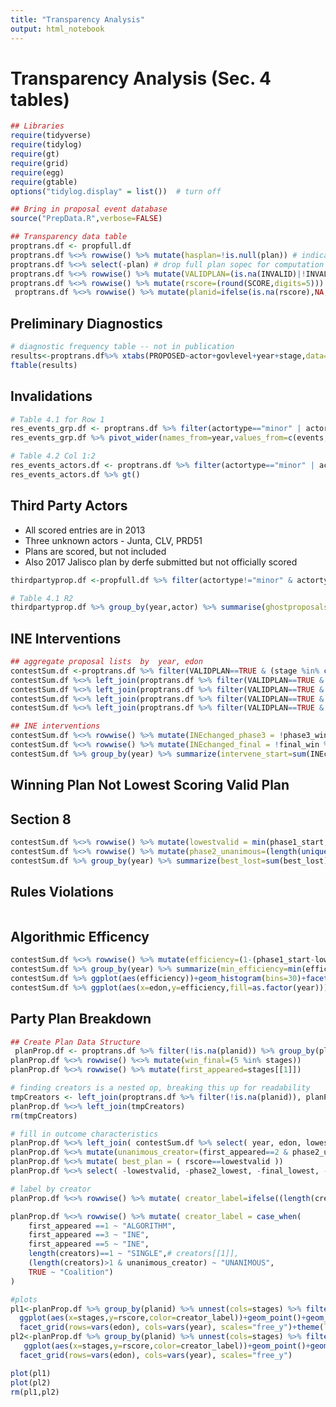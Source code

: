 ```yaml
---
title: "Transparency Analysis"
output: html_notebook
---
```


# Transparency Analysis (Sec. 4 tables)
```r
## Libraries
require(tidyverse)
require(tidylog)
require(gt)
require(grid)
require(egg)
require(gtable)
options("tidylog.display" = list())  # turn off
```
```r
## Bring in proposal event database
source("PrepData.R",verbose=FALSE)

```
```r
## Transparency data table
proptrans.df <- propfull.df
proptrans.df %<>% rowwise() %>% mutate(hasplan=!is.null(plan)) # indicator for presence of plan spec in data
proptrans.df %<>% select(-plan) # drop full plan sopec for computation efficiency since its big, and we don't use it further
proptrans.df %<>% rowwise() %>% mutate(VALIDPLAN=(is.na(INVALID)|!INVALID))
proptrans.df %<>% rowwise() %>% mutate(rscore=(round(SCORE,digits=5))) # prevent plans not matching across stages because of rounding error
 proptrans.df %<>% rowwise() %>% mutate(planid=ifelse(is.na(rscore),NA,paste(rscore,edon,year,sep="-"))) # for network analysis

```

## Preliminary Diagnostics
```r
# diagnostic frequency table -- not in publication
results<-proptrans.df%>% xtabs(PROPOSED~actor+govlevel+year+stage,data=.)
ftable(results)
```
## Invalidations 
```r
# Table 4.1 for Row 1
res_events_grp.df <- proptrans.df %>% filter(actortype=="minor" | actortype=="major") %>% group_by(year) %>% summarise(events=sum(!VALIDPLAN),denominator=sum(PROPOSED,na.rm=TRUE),type="plan invalidations",category="compliance") 
res_events_grp.df %>% pivot_wider(names_from=year,values_from=c(events,denominator))  %>% group_by(category) %>% gt()  %>% tab_header(title = "Compliance Events Summary" ) 

# Table 4.2 Col 1:2
res_events_actors.df <- proptrans.df %>% filter(actortype=="minor" | actortype=="major") %>% group_by(year,actor) %>% summarise(events=sum(!VALIDPLAN),denominator=sum(PROPOSED,na.rm=TRUE),category="compliance")
res_events_actors.df %>% gt()

```
## Third Party Actors
*  All scored entries are in 2013
*  Three unknown actors - Junta, CLV, PRD51
*  Plans are scored, but not included
*  Also 2017 Jalisco plan by derfe submitted but not officially scored
```r
thirdpartyprop.df <-propfull.df %>% filter(actortype!="minor" & actortype!="major") %>% filter(stage==2 | stage==4) %>% filter(PROPOSED==TRUE)

# Table 4.1 R2
thirdpartyprop.df %>% group_by(year,actor) %>% summarise(ghostproposals=sum(PROPOSED,na.rm=TRUE))

```
## INE Interventions
```r
## aggregate proposal lists  by  year, edon
contestSum.df <-proptrans.df %>% filter(VALIDPLAN==TRUE & (stage %in% c(2))) %>% group_by(year,edon) %>% summarize(phase2_plans=list(na.omit(rscore)))
contestSum.df %<>% left_join(proptrans.df %>% filter(VALIDPLAN==TRUE & (stage %in% c(4))) %>% group_by(year,edon) %>% summarize(phase4_plans=list(na.omit(rscore))))
contestSum.df %<>% left_join(proptrans.df %>% filter(VALIDPLAN==TRUE & stage==3 & actor=="INE") %>% group_by(year,edon) %>% transmute(phase3_win=rscore))
contestSum.df %<>% left_join(proptrans.df %>% filter(VALIDPLAN==TRUE & stage==1 & actor=="Algorithm") %>% group_by(year,edon) %>% transmute(phase1_start=rscore))
contestSum.df %<>% left_join(proptrans.df %>% filter(VALIDPLAN==TRUE & stage==5 & actor=="INE") %>% group_by(year,edon) %>% transmute(final_win=rscore))
```
```r
## INE interventions
contestSum.df %<>% rowwise() %>% mutate(INEchanged_phase3 = !phase3_win %in% c(phase2_plans,phase1_start))
contestSum.df %<>% rowwise() %>% mutate(INEchanged_final = !final_win %in% c(phase4_plans,phase3_win))
contestSum.df %>% group_by(year) %>% summarize(intervene_start=sum(INEchanged_phase3),intervene_final=sum(INEchanged_final))
```


## Winning Plan Not Lowest Scoring Valid Plan
## Section 8 

```r
contestSum.df %<>% rowwise() %>% mutate(lowestvalid = min(phase1_start,phase2_plans,phase3_win,phase4_plans),phase2_lowest = min(phase1_start,phase2_plans),final_lowest=min(phase1_start,phase2_plans,phase3_win),best_lost=final_win!=lowestvalid)
contestSum.df %<>% rowwise() %>% mutate(phase2_unanimous=(length(unique(phase2_plans))==1), final_unanimous=length(unique(phase4_plans))==1,section_eight=(final_unanimous&best_lost))
contestSum.df %>% group_by(year) %>% summarize(best_lost=sum(best_lost),section_eight=sum(section_eight))
```
## Rules Violations
```r


```
## Algorithmic Efficency 
```r
contestSum.df %<>% rowwise() %>% mutate(efficiency=(1-(phase1_start-lowestvalid)/lowestvalid)*100)
contestSum.df %>% group_by(year) %>% summarize(min_efficiency=min(efficiency),median_efficiency=median(efficiency), mean_efficiency=mean(efficiency))
contestSum.df %>% ggplot(aes(efficiency))+geom_histogram(bins=30)+facet_grid(rows=vars(year))
contestSum.df %>% ggplot(aes(x=edon,y=efficiency,fill=as.factor(year)))+geom_col(position="dodge", width=.5)
```
## Party Plan Breakdown
```r
## Create Plan Data Structure
 planProp.df <- proptrans.df %>% filter(!is.na(planid)) %>% group_by(planid) %>% summarize(stages=list(sort(unique(stage))),rscore=unique(rscore),edon=unique(edon),year=unique(year),VALIDPLAN=unique(VALIDPLAN))
planProp.df %<>% rowwise() %<>% mutate(win_final=(5 %in% stages))
planProp.df %<>% rowwise() %>% mutate(first_appeared=stages[[1]])

# finding creators is a nested op, breaking this up for readability
tmpCreators <- left_join(proptrans.df %>% filter(!is.na(planid)), planProp.df %>% select(planid,first_appeared)) %>% filter(stage==first_appeared) %>% group_by(planid) %>% summarize(creators=list(unique(actor)))  
planProp.df %<>% left_join(tmpCreators)
rm(tmpCreators)

# fill in outcome characteristics
planProp.df %<>% left_join( contestSum.df %>% select( year, edon, lowestvalid, phase2_lowest, final_lowest, phase2_unanimous, final_unanimous ))
planProp.df %<>% mutate(unanimous_creator=(first_appeared==2 & phase2_unanimous) | (first_appeared==4 & final_unanimous) )
planProp.df %<>% mutate( best_plan = ( rscore==lowestvalid ))
planProp.df %<>% select( -lowestvalid, -phase2_lowest, -final_lowest, -phase2_unanimous, -final_unanimous )

# label by creator
planProp.df %<>% rowwise() %>% mutate( creator_label=ifelse((length(creators)>1 & unanimous_creator), "unanimous", paste(creators,sep="-",collapse="-")))

planProp.df %<>% rowwise() %>% mutate( creator_label = case_when(
    first_appeared ==1 ~ "ALGORITHM",
    first_appeared ==3 ~ "INE",
    first_appeared ==5 ~ "INE",
    length(creators)==1 ~ "SINGLE",# creators[[1]],
    (length(creators)>1 & unanimous_creator) ~ "UNANIMOUS",
    TRUE ~ "Coalition")
)
```
```r
#plots
pl1<-planProp.df %>% group_by(planid) %>% unnest(cols=stages) %>% filter(year==2013) %>% 
  ggplot(aes(x=stages,y=rscore,color=creator_label))+geom_point()+geom_line()+
  facet_grid(rows=vars(edon), cols=vars(year), scales="free_y")+theme(legend.position = "none")
pl2<-planProp.df %>% group_by(planid) %>% unnest(cols=stages) %>% filter(year==2017) %>% 
   ggplot(aes(x=stages,y=rscore,color=creator_label))+geom_point()+geom_line()+
  facet_grid(rows=vars(edon), cols=vars(year), scales="free_y")

plot(pl1)
plot(pl2)
rm(pl1,pl2)

```



